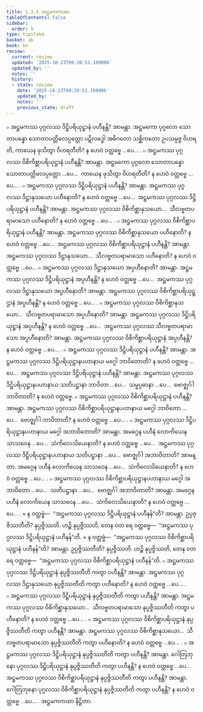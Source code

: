 ```yaml
---
title: 1.3.5 အဋ္ဌမကကထာ
tableOfContents: false
sidebar:
  order: 5
type: tipitaka
basket: ab
book: kv
review:
  current: review
  updated: '2025-10-23T09:20:51.109006'
  updated_by: ''
  notes: ''
  history:
  - state: review
    date: '2025-10-23T09:20:51.109006'
    updated_by: ''
    notes: ''
    previous_state: draft
---
```



<ReviewStatus review={frontmatter.review} showDetails={true} />

<HypothesisAnnotation frontmatter={frontmatter} />

<DynamicBreadcrumb />

<Division number="368" book="kv" e="ch" v="32" p="185">

<Paragraph number="1165" book="kv">
๐ အဋ္ဌမကဿ ပုဂ္ဂလဿ ဒိဋ္ဌိပရိယုဋ္ဌာနံ ပဟီနန္တိ? အာမန္တာ. အဋ္ဌမကော ပုဂ္ဂလော သောတာပန္နော သောတာပတ္တိဖလပ္ပတ္တော ပဋိလဒ္ဓေါ အဓိဂတော သစ္ဆိကတော ဥပသမ္ပဇ္ဇ ဝိဟရတိ, ကာယေန ဖုသိတွာ ဝိဟရတီတိ? န ဟေဝံ ဝတ္တဗ္ဗေ …ပေ… .
</Paragraph>

<Paragraph number="1166" book="kv">
๐ အဋ္ဌမကဿ ပုဂ္ဂလဿ ဝိစိကိစ္ဆာပရိယုဋ္ဌာနံ ပဟီနန္တိ? အာမန္တာ. အဋ္ဌမကော ပုဂ္ဂလော သောတာပန္နော သောတာပတ္တိဖလပ္ပတ္တော …ပေ…  ကာယေန ဖုသိတွာ ဝိဟရတီတိ? န ဟေဝံ ဝတ္တဗ္ဗေ …ပေ… .
</Paragraph>

<Paragraph number="1167" book="kv">
๐ အဋ္ဌမကဿ ပုဂ္ဂလဿ ဒိဋ္ဌိပရိယုဋ္ဌာနံ ပဟီနန္တိ? အာမန္တာ. အဋ္ဌမကဿ ပုဂ္ဂလဿ ဒိဋ္ဌာနုသယော ပဟီနောတိ? န ဟေဝံ ဝတ္တဗ္ဗေ …ပေ…  အဋ္ဌမကဿ ပုဂ္ဂလဿ ဒိဋ္ဌိပရိယုဋ္ဌာနံ ပဟီနန္တိ? အာမန္တာ. အဋ္ဌမကဿ ပုဂ္ဂလဿ ဝိစိကိစ္ဆာနုသယော…  သီလဗ္ဗတပရာမာသော ပဟီနောတိ? န ဟေဝံ ဝတ္တဗ္ဗေ …ပေ… .
</Paragraph>

<Paragraph number="1168" book="kv">
๐ အဋ္ဌမကဿ ပုဂ္ဂလဿ ဝိစိကိစ္ဆာပရိယုဋ္ဌာနံ ပဟီနန္တိ? အာမန္တာ. အဋ္ဌမကဿ ပုဂ္ဂလဿ ဝိစိကိစ္ဆာနုသယော ပဟီနောတိ? န ဟေဝံ ဝတ္တဗ္ဗေ …ပေ…  အဋ္ဌမကဿ ပုဂ္ဂလဿ ဝိစိကိစ္ဆာပရိယုဋ္ဌာနံ ပဟီနန္တိ? အာမန္တာ. အဋ္ဌမကဿ ပုဂ္ဂလဿ ဒိဋ္ဌာနုသယော…  သီလဗ္ဗတပရာမာသော ပဟီနောတိ? န ဟေဝံ ဝတ္တဗ္ဗေ …ပေ…
</Paragraph>

<Paragraph number="1169" book="kv">
๐ အဋ္ဌမကဿ ပုဂ္ဂလဿ ဒိဋ္ဌာနုသယော အပ္ပဟီနောတိ? အာမန္တာ. အဋ္ဌမကဿ ပုဂ္ဂလဿ ဒိဋ္ဌိပရိယုဋ္ဌာနံ အပ္ပဟီနန္တိ? န ဟေဝံ ဝတ္တဗ္ဗေ …ပေ…  အဋ္ဌမကဿ ပုဂ္ဂလဿ ဒိဋ္ဌာနုသယော အပ္ပဟီနောတိ? အာမန္တာ. အဋ္ဌမကဿ ပုဂ္ဂလဿ ဝိစိကိစ္ဆာပရိယုဋ္ဌာနံ အပ္ပဟီနန္တိ? န ဟေဝံ ဝတ္တဗ္ဗေ …ပေ… .
</Paragraph>

<Paragraph number="1170" book="kv">
๐ အဋ္ဌမကဿ ပုဂ္ဂလဿ ဝိစိကိစ္ဆာနုသယော…  သီလဗ္ဗတပရာမာသော အပ္ပဟီနောတိ? အာမန္တာ. အဋ္ဌမကဿ ပုဂ္ဂလဿ ဒိဋ္ဌိပရိယုဋ္ဌာနံ အပ္ပဟီနန္တိ? န ဟေဝံ ဝတ္တဗ္ဗေ …ပေ…  အဋ္ဌမကဿ ပုဂ္ဂလဿ သီလဗ္ဗတပရာမာသော အပ္ပဟီနောတိ? အာမန္တာ. အဋ္ဌမကဿ ပုဂ္ဂလဿ ဝိစိကိစ္ဆာပရိယုဋ္ဌာနံ အပ္ပဟီနန္တိ? န ဟေဝံ ဝတ္တဗ္ဗေ …ပေ… .
</Paragraph>

</Division>
<Division number="369" book="kv" e="ch" v="32" p="186">

<Paragraph number="1171" book="kv">
๐ အဋ္ဌမကဿ ပုဂ္ဂလဿ ဒိဋ္ဌိပရိယုဋ္ဌာနံ ပဟီနန္တိ? အာမန္တာ. အဋ္ဌမကဿ ပုဂ္ဂလဿ ဒိဋ္ဌိပရိယုဋ္ဌာနပဟာနာယ မဂ္ဂေါ ဘာဝိတောတိ? န ဟေဝံ ဝတ္တဗ္ဗေ …ပေ…  အဋ္ဌမကဿ ပုဂ္ဂလဿ ဒိဋ္ဌိပရိယုဋ္ဌာနံ ပဟီနန္တိ? အာမန္တာ. အဋ္ဌမကဿ ပုဂ္ဂလဿ ဒိဋ္ဌိပရိယုဋ္ဌာနပဟာနာယ သတိပဋ္ဌာနာ ဘာဝိတာ …ပေ…  သမ္မပ္ပဓာနာ …ပေ…  ဗောဇ္ဈင်္ဂါ ဘာဝိတာတိ? န ဟေဝံ ဝတ္တဗ္ဗေ.
</Paragraph>

<Paragraph number="1172" book="kv">
๐ အဋ္ဌမကဿ ပုဂ္ဂလဿ ဝိစိကိစ္ဆာပရိယုဋ္ဌာနံ ပဟီနန္တိ? အာမန္တာ. အဋ္ဌမကဿ ပုဂ္ဂလဿ ဝိစိကိစ္ဆာပရိယုဋ္ဌာနပဟာနာယ မဂ္ဂေါ ဘာဝိတော …ပေ…  ဗောဇ္ဈင်္ဂါ ဘာဝိတာတိ? န ဟေဝံ ဝတ္တဗ္ဗေ …ပေ… .
</Paragraph>

<Paragraph number="1173" book="kv">
๐ အဋ္ဌမကဿ ပုဂ္ဂလဿ ဒိဋ္ဌိပရိယုဋ္ဌာနပဟာနာယ မဂ္ဂေါ အဘာဝိတောတိ? အာမန္တာ. အမဂ္ဂေန ပဟီနံ လောကိယေန သာသဝေန …ပေ…  သံကိလေသိယေနာတိ? န ဟေဝံ ဝတ္တဗ္ဗေ …ပေ…  အဋ္ဌမကဿ ပုဂ္ဂလဿ ဒိဋ္ဌိပရိယုဋ္ဌာနပဟာနာယ သတိပဋ္ဌာနာ …ပေ…  ဗောဇ္ဈင်္ဂါ အဘာဝိတာတိ? အာမန္တာ. အမဂ္ဂေန ပဟီနံ လောကိယေန သာသဝေန …ပေ…  သံကိလေသိယေနာတိ? န ဟေဝံ ဝတ္တဗ္ဗေ …ပေ… .
</Paragraph>

<Paragraph number="1174" book="kv">
๐ အဋ္ဌမကဿ ပုဂ္ဂလဿ ဝိစိကိစ္ဆာပရိယုဋ္ဌာနပဟာနာယ မဂ္ဂေါ အဘာဝိတော …ပေ…  သတိပဋ္ဌာနာ …ပေ…  ဗောဇ္ဈင်္ဂါ အဘာဝိတာတိ? အာမန္တာ. အမဂ္ဂေန ပဟီနံ လောကိယေန သာသဝေန …ပေ…  သံကိလေသိယေနာတိ? န ဟေဝံ ဝတ္တဗ္ဗေ …ပေ… .
</Paragraph>

</Division>
<Division number="370" book="kv" e="ch" v="32" p="186">

<Paragraph number="1175" book="kv">
× န ဝတ္တဗ္ဗံ—  “အဋ္ဌမကဿ ပုဂ္ဂလဿ ဒိဋ္ဌိပရိယုဋ္ဌာနံ ပဟီနန်”တိ? အာမန္တာ. ဥပ္ပဇ္ဇိဿတီတိ? နုပ္ပဇ္ဇိဿတိ. ဟဉ္စိ နုပ္ပဇ္ဇိဿတိ, တေန ဝတ ရေ ဝတ္တဗ္ဗေ—  “အဋ္ဌမကဿ ပုဂ္ဂလဿ ဒိဋ္ဌိပရိယုဋ္ဌာနံ ပဟီနန်”တိ.
</Paragraph>

<Paragraph number="1176" book="kv">
× န ဝတ္တဗ္ဗံ—  “အဋ္ဌမကဿ ပုဂ္ဂလဿ ဝိစိကိစ္ဆာပရိယုဋ္ဌာနံ ပဟီနန်”တိ? အာမန္တာ. ဥပ္ပဇ္ဇိဿတီတိ? နုပ္ပဇ္ဇိဿတိ. ဟဉ္စိ နုပ္ပဇ္ဇိဿတိ, တေန ဝတ ရေ ဝတ္တဗ္ဗေ—  “အဋ္ဌမကဿ ပုဂ္ဂလဿ ဝိစိကိစ္ဆာပရိယုဋ္ဌာနံ ပဟီနန်”တိ.
</Paragraph>

<Paragraph number="1177" book="kv">
๐ အဋ္ဌမကဿ ပုဂ္ဂလဿ ဒိဋ္ဌိပရိယုဋ္ဌာနံ နုပ္ပဇ္ဇိဿတီတိ ကတွာ ပဟီနန္တိ? အာမန္တာ. အဋ္ဌမကဿ ပုဂ္ဂလဿ ဒိဋ္ဌာနုသယော နုပ္ပဇ္ဇိဿတီတိ ကတွာ ပဟီနောတိ? န ဟေဝံ ဝတ္တဗ္ဗေ …ပေ… .
</Paragraph>

<Paragraph number="1178" book="kv">
๐ အဋ္ဌမကဿ ပုဂ္ဂလဿ ဒိဋ္ဌိပရိယုဋ္ဌာနံ နုပ္ပဇ္ဇိဿတီတိ ကတွာ ပဟီနန္တိ? အာမန္တာ. အဋ္ဌမကဿ ပုဂ္ဂလဿ ဝိစိကိစ္ဆာနုသယော…  သီလဗ္ဗတပရာမာသော နုပ္ပဇ္ဇိဿတီတိ ကတွာ ပဟီနောတိ? န ဟေဝံ ဝတ္တဗ္ဗေ …ပေ… .
</Paragraph>

<Paragraph number="1179" book="kv">
๐ အဋ္ဌမကဿ ပုဂ္ဂလဿ ဝိစိကိစ္ဆာပရိယုဋ္ဌာနံ နုပ္ပဇ္ဇိဿတီတိ ကတွာ ပဟီနန္တိ? အာမန္တာ. အဋ္ဌမကဿ ပုဂ္ဂလဿ ဝိစိကိစ္ဆာနုသယော…  သီလဗ္ဗတပရာမာသော နုပ္ပဇ္ဇိဿတီတိ ကတွာ ပဟီနောတိ? န ဟေဝံ ဝတ္တဗ္ဗေ …ပေ… .
</Paragraph>

<Paragraph number="1180" book="kv">
๐ အဋ္ဌမကဿ ပုဂ္ဂလဿ ဒိဋ္ဌိပရိယုဋ္ဌာနံ နုပ္ပဇ္ဇိဿတီတိ ကတွာ ပဟီနန္တိ? အာမန္တာ. ဂေါတြဘုနော ပုဂ္ဂလဿ ဒိဋ္ဌိပရိယုဋ္ဌာနံ နုပ္ပဇ္ဇိဿတီတိ ကတွာ ပဟီနန္တိ? န ဟေဝံ ဝတ္တဗ္ဗေ …ပေ…  အဋ္ဌမကဿ ပုဂ္ဂလဿ ဝိစိကိစ္ဆာပရိယုဋ္ဌာနံ နုပ္ပဇ္ဇိဿတီတိ ကတွာ ပဟီနန္တိ? အာမန္တာ. ဂေါတြဘုနော ပုဂ္ဂလဿ ဝိစိကိစ္ဆာပရိယုဋ္ဌာနံ နုပ္ပဇ္ဇိဿတီတိ ကတွာ ပဟီနန္တိ? န ဟေဝံ ဝတ္တဗ္ဗေ …ပေ… .

</Paragraph>
</Division>

<Paragraph number="1181" type="center" book="kv">
အဋ္ဌမကကထာ နိဋ္ဌိတာ.
</Paragraph>